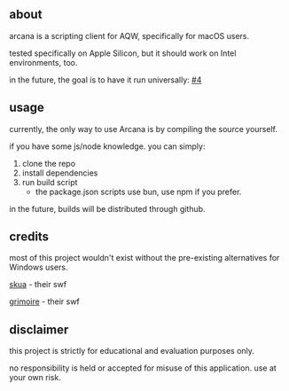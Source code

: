 ## about

arcana is a scripting client for AQW, specifically for macOS users.

tested specifically on Apple Silicon, but it should work on Intel environments, too.

in the future, the goal is to have it run universally: [#4](https://github.com/toommyliu/arcana/pull/4)

## usage

currently, the only way to use Arcana is by compiling the source yourself. 

if you have some js/node knowledge. you can simply:

1. clone the repo
2. install dependencies
3. run build script
    - the package.json scripts use bun, use npm if you prefer.

in the future, builds will be distributed through github.

## credits

most of this project wouldn't exist without the pre-existing alternatives for Windows users.

[skua](https://github.com/BrenoHenrike/Skua) - their swf

[grimoire](https://github.com/GentleGanku/GrimliteRev) - their swf

## disclaimer

this project is strictly for educational and evaluation purposes only.

no responsibility is held or accepted for misuse of this application. use at your own risk.
